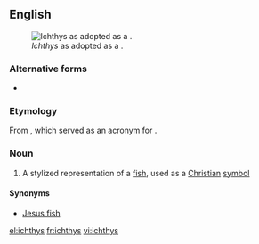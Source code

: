==English==
{{wikipedia}}[[File:Ichthus.svg|thumb|''Ichthys'' as adopted as a {{w|Christian symbolism|Christian symbol}}.]]
===Alternative forms===
* {{l|en|ichthus}}

===Etymology===
From {{etyl|grc|en}} {{m|grc|ἰχθύς|ΙΧΘΥΣ|fish}}, which served as an acronym for {{m|grc|Ἰησοῦς|'''Ἰ'''ησοῦς|Jesus}} {{m|grc|Χριστός|'''Χ'''ριστός|Christ}} {{m|grc|θεοῦ|'''Θ'''εοῦ|of God}} {{m|grc|υἱός|'''Υ'''ἱός|son}} {{m|grc|σωτήρ|'''Σ'''ωτήρ|saviour}}.

===Noun===
{{en-noun|es}}

# A stylized representation of a [[fish]], used as a [[Christian]] [[symbol]]

====Synonyms====
* [[Jesus fish]]

[[el:ichthys]]
[[fr:ichthys]]
[[vi:ichthys]]